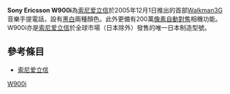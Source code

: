 {{noteTA
|T=zh-hans:索尼爱立信W900i;zh-hk:Sony Ericsson W900i;zh-tw:Sony Ericsson W900i;
}}
{{Infobox Mobile
| name = Sony Ericsson W900i
| image = SE W900 flickr.jpg
| screen = 2.2英寸 240×320[[像素|像素]]<br />260,000色[[TFT|TFT]]彩屏
| ringtone = 72和弦<br />支持[[MP3|MP3]]、[[MID|MID]]、[[AAC|AAC]]、[[AMR|AMR]]等格式
| memory = 动态内存470MB
| networks = [[WCDMA|WCDMA]]、[[GSM|GSM]] 900/1800/1900 MHz
| connectivity = 
| size = 109×24×49 mm
| weight = 148[[克|克]]
}}
'''Sony Ericsson W900i'''為[[索尼爱立信|索尼爱立信]]於2005年12月1日推出的首部[[Walkman|Walkman]][[3G|3G]]音樂手提電話，設有[[黑|黑]][[白|白]]兩種顏色。此外更備有200萬[[像素|像素]][[自動對焦|自動對焦]]相機功能。W900i亦是[[索尼爱立信|索尼爱立信]]於全球市場（日本除外）發售的唯一日本制造型號。
== 參考條目 ==
*[[索尼爱立信|索尼爱立信]]

{{SEphones}}
{{Mobile-stub}}

[[Category:索尼愛立信手機|W900i]]